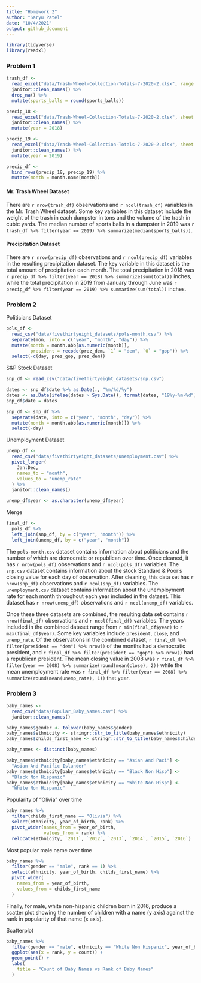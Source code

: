 ```yaml
---
title: "Homework 2"
author: "Saryu Patel"
date: "10/4/2021"
output: github_document
---
```


```r
library(tidyverse)
library(readxl)
```

### Problem 1

```r
trash_df <- 
  read_excel("data/Trash-Wheel-Collection-Totals-7-2020-2.xlsx", range = "A2:N408") %>% 
  janitor::clean_names() %>% 
  drop_na() %>% 
  mutate(sports_balls = round(sports_balls))
```

```r
precip_18 <- 
  read_excel("data/Trash-Wheel-Collection-Totals-7-2020-2.xlsx", sheet = 7, range = "A2:B14") %>% 
  janitor::clean_names() %>% 
  mutate(year = 2018)

precip_19 <- 
  read_excel("data/Trash-Wheel-Collection-Totals-7-2020-2.xlsx", sheet = 6, range = "A2:B14") %>% 
  janitor::clean_names() %>% 
  mutate(year = 2019)

precip_df <- 
  bind_rows(precip_18, precip_19) %>% 
  mutate(month = month.name[month])
```

#### Mr. Trash Wheel Dataset

There are `r nrow(trash_df)` observations and `r ncol(trash_df)` variables in the Mr. Trash Wheel dataset. Some key variables in this dataset include the weight of the trash in each dumpster in tons and the volume of the trash in cubic yards. The median number of sports balls in a dumpster in 2019 was `r trash_df %>% filter(year == 2019) %>% summarize(median(sports_balls))`.

#### Precipitation Dataset

There are `r nrow(precip_df)` observations and `r ncol(precip_df)` variables in the resulting precipitation dataset. The key variable in this dataset is the total amount of precipitation each month. The total precipitation in 2018 was `r precip_df %>% filter(year == 2018) %>% summarize(sum(total))` inches, while the total precipitation in 2019 from January through June was `r precip_df %>% filter(year == 2019) %>% summarize(sum(total))` inches.


### Problem 2

Politicians Dataset

```r
pols_df <- 
  read_csv("data/fivethirtyeight_datasets/pols-month.csv") %>% 
  separate(mon, into = c("year", "month", "day")) %>% 
  mutate(month = month.abb[as.numeric(month)],
         president = recode(prez_dem, `1` = "dem", `0` = "gop")) %>% 
  select(-c(day, prez_gop, prez_dem))
```

S&P Stock Dataset

```r
snp_df <- read_csv("data/fivethirtyeight_datasets/snp.csv")

dates <- snp_df$date %>% as.Date(., "%m/%d/%y")
dates <- as.Date(ifelse(dates > Sys.Date(), format(dates, "19%y-%m-%d"), format(dates)))
snp_df$date = dates

snp_df <- snp_df %>% 
  separate(date, into = c("year", "month", "day")) %>% 
  mutate(month = month.abb[as.numeric(month)]) %>% 
  select(-day)
```

Unemployment Dataset

```r
unemp_df <- 
  read_csv("data/fivethirtyeight_datasets/unemployment.csv") %>% 
  pivot_longer(
    Jan:Dec,
    names_to = "month",
    values_to = "unemp_rate"
  ) %>% 
  janitor::clean_names()

unemp_df$year <- as.character(unemp_df$year)
```

Merge

```r
final_df <- 
  pols_df %>% 
  left_join(snp_df, by = c("year", "month")) %>% 
  left_join(unemp_df, by = c("year", "month"))
```

The `pols-month.csv` dataset contains information about politicians and the number of which are democratic or republican over time. Once cleaned, it has `r nrow(pols_df)` observations and `r ncol(pols_df)` variables. The `snp.csv` dataset contains information about the stock Standard & Poor's closing value for each day of observation. After cleaning, this data set has `r nrow(snp_df)` observations and `r ncol(snp_df)` variables. The `unemployment.csv` dataset contains information about the unemployment rate for each month throughout each year included in the dataset. This dataset has `r nrow(unemp_df)` observations and `r ncol(unemp_df)` variables. 


Once these three datasets are combined, the resulting data set contains `r nrow(final_df)` observations and `r ncol(final_df)` variables. The years included in the combined dataset range from `r min(final_df$year)` to `r max(final_df$year)`. Some key variables include `president`, `close`, and `unemp_rate`. Of the observations in the combined dataset, `r final_df %>% filter(president == "dem") %>% nrow()` of the months had a democratic president, and `r final_df %>% filter(president == "gop") %>% nrow()` had a republican president. The mean closing value in 2008 was `r final_df %>% filter(year == 2008) %>% summarize(round(mean(close), 2))` while the mean unemployment rate was `r final_df %>% filter(year == 2008) %>% summarize(round(mean(unemp_rate), 1))` that year.


### Problem 3

```r
baby_names <-
  read_csv("data/Popular_Baby_Names.csv") %>% 
  janitor::clean_names()

baby_names$gender <- tolower(baby_names$gender)
baby_names$ethnicity <- stringr::str_to_title(baby_names$ethnicity)
baby_names$childs_first_name <- stringr::str_to_title(baby_names$childs_first_name)

baby_names <- distinct(baby_names)

baby_names$ethnicity[baby_names$ethnicity == "Asian And Paci"] <- 
  "Asian And Pacific Islander"
baby_names$ethnicity[baby_names$ethnicity == "Black Non Hisp"] <- 
  "Black Non Hispanic"
baby_names$ethnicity[baby_names$ethnicity == "White Non Hisp"] <- 
  "White Non Hispanic"
```

Popularity of "Olivia" over time

```r
baby_names %>% 
  filter(childs_first_name == "Olivia") %>% 
  select(ethnicity, year_of_birth, rank) %>% 
  pivot_wider(names_from = year_of_birth,
              values_from = rank) %>% 
  relocate(ethnicity, `2011`, `2012`, `2013`, `2014`, `2015`, `2016`)
```

Most popular male name over time

```r
baby_names %>% 
  filter(gender == "male", rank == 1) %>% 
  select(ethnicity, year_of_birth, childs_first_name) %>% 
  pivot_wider(
    names_from = year_of_birth,
    values_from = childs_first_name
  )
```

Finally, for male, white non-hispanic children born in 2016, produce a scatter plot showing the number of children with a name (y axis) against the rank in popularity of that name (x axis).

Scatterplot

```r
baby_names %>% 
  filter(gender == "male", ethnicity == "White Non Hispanic", year_of_birth == 2016) %>% 
  ggplot(aes(x = rank, y = count)) +
  geom_point() + 
  labs(
    title = "Count of Baby Names vs Rank of Baby Names"
  )
```

